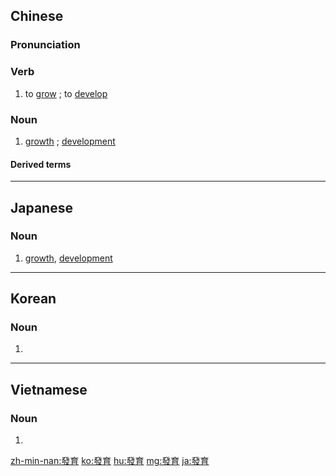 {{also|発育|发育}}
==Chinese==
{{zh-forms|s=发育}}

===Pronunciation===
{{zh-pron
|m=fāyù
|c=faat3 juk6
|h=pfs=fat-yuk
|mn=hoat-io̍k
|cat=v,n
}}

===Verb===
{{zh-verb}}

# to [[grow]] {{gloss|of a living thing}}; to [[develop]]

===Noun===
{{zh-noun}}

# [[growth]] {{gloss|of a living thing}}; [[development]]

====Derived terms====
{{zh-der|演化發育生物學}}

{{zh-cat|Intermediate}}

----

==Japanese==
{{ja-kanjitab|はつ|いく|yomi=on}}

===Noun===
{{ja-noun|はついく|shin=発育}}

# [[growth]], [[development]]

----

==Korean==
{{ko-hanjatab}}

===Noun===
{{ko-noun|hj|hangeul=발육}}

# {{hanja form of|발육|[[growth]], [[development]]}}

----

==Vietnamese==
{{vi-hantutab}}

===Noun===
{{vi-hantu}}

# {{han tu form of|phát dục|to [[develop]], [[development]]}}

[[zh-min-nan:發育]]
[[ko:發育]]
[[hu:發育]]
[[mg:發育]]
[[ja:發育]]